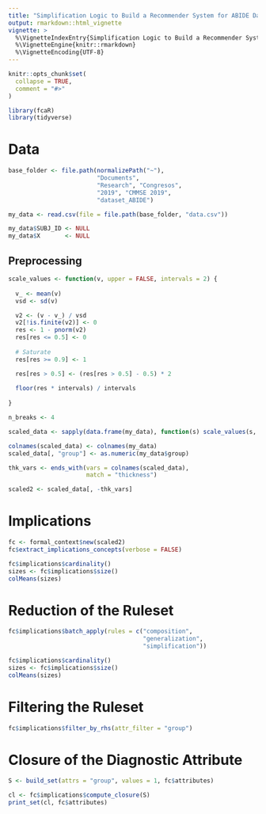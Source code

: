 ```yaml
---
title: "Simplification Logic to Build a Recommender System for ABIDE Dataset"
output: rmarkdown::html_vignette
vignette: >
  %\VignetteIndexEntry{Simplification Logic to Build a Recommender System for ABIDE Dataset}
  %\VignetteEngine{knitr::rmarkdown}
  %\VignetteEncoding{UTF-8}
---
```


```r
knitr::opts_chunk$set(
  collapse = TRUE,
  comment = "#>"
)
```

```r
library(fcaR)
library(tidyverse)
```

# Data

```r
base_folder <- file.path(normalizePath("~"),
                         "Documents",
                         "Research", "Congresos",
                         "2019", "CMMSE 2019",
                         "dataset_ABIDE")

my_data <- read.csv(file = file.path(base_folder, "data.csv"))

my_data$SUBJ_ID <- NULL
my_data$X       <- NULL
```

## Preprocessing

```r
scale_values <- function(v, upper = FALSE, intervals = 2) {
  
  v_ <- mean(v)
  vsd <- sd(v)

  v2 <- (v - v_) / vsd
  v2[!is.finite(v2)] <- 0
  res <- 1 - pnorm(v2)
  res[res <= 0.5] <- 0
  
  # Saturate
  res[res >= 0.9] <- 1

  res[res > 0.5] <- (res[res > 0.5] - 0.5) * 2
  
  floor(res * intervals) / intervals
  
}

n_breaks <- 4

scaled_data <- sapply(data.frame(my_data), function(s) scale_values(s, intervals = n_breaks))

colnames(scaled_data) <- colnames(my_data)
scaled_data[, "group"] <- as.numeric(my_data$group)

thk_vars <- ends_with(vars = colnames(scaled_data), 
                      match = "thickness")

scaled2 <- scaled_data[, -thk_vars]
```

# Implications

```r
fc <- formal_context$new(scaled2)
fc$extract_implications_concepts(verbose = FALSE)

fc$implications$cardinality()
sizes <- fc$implications$size()
colMeans(sizes)
```

# Reduction of the Ruleset

```r
fc$implications$batch_apply(rules = c("composition",
                                      "generalization",
                                      "simplification"))

fc$implications$cardinality()
sizes <- fc$implications$size()
colMeans(sizes)
```

# Filtering the Ruleset

```r
fc$implications$filter_by_rhs(attr_filter = "group")
```

# Closure of the Diagnostic Attribute

```r
S <- build_set(attrs = "group", values = 1, fc$attributes)

cl <- fc$implications$compute_closure(S)
print_set(cl, fc$attributes)
```

